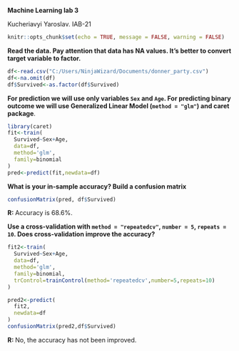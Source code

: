 
**Machine Learning lab 3**

Kucheriavyi Yaroslav. ІАВ-21

```r
knitr::opts_chunk$set(echo = TRUE, message = FALSE, warning = FALSE)
```

**Read the data. Pay attention that data has NA values. It's better to convert target variable to factor.**

```r
df<-read.csv("C:/Users/NinjaWizard/Documents/donner_party.csv")
df<-na.omit(df)
df$Survived<-as.factor(df$Survived)
```

**For prediction we will use only variables `Sex` and `Age`. For predicting binary outcome we will use Generalized Linear Model (`method = "glm"`) and caret package**. 

```r
library(caret)
fit<-train(
  Survived~Sex+Age,
  data=df,
  method='glm',
  family=binomial
)
pred<-predict(fit,newdata=df)
```

**What is your in-sample accuracy? Build a confusion matrix**

```r
confusionMatrix(pred, df$Survived)
```

**R: ** Accuracy is 68.6%.

**Use a cross-validation with `method = "repeatedcv"`, `number = 5`, `repeats = 10`. Does cross-validation improve the accuracy?**

```r
fit2<-train(
  Survived~Sex+Age,
  data=df,
  method='glm',
  family=binomial,
  trControl=trainControl(method='repeatedcv',number=5,repeats=10)
)

pred2<-predict(
  fit2,
  newdata=df
)
confusionMatrix(pred2,df$Survived)
```

**R: ** No, the accuracy has not been improved.

